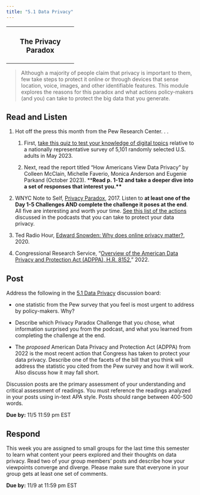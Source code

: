 ```yaml
---
title: "5.1 Data Privacy"
---
```


+:-----------------------:+
| ### The Privacy Paradox |
+-------------------------+

> Although a majority of people claim that privacy is important to them, few take steps to protect it online or through devices that sense location, voice, images, and other identifiable features. This module explores the reasons for this paradox and what actions policy-makers (and you) can take to protect the big data that you generate.

## Read and Listen

1.  Hot off the press this month from the Pew Research Center. . .

    1.  First, [take this quiz to test your knowledge of digital topics](https://www.pewresearch.org/internet/quiz/digital-knowledge-quiz-2023/) relative to a nationally representative survey of 5,101 randomly selected U.S. adults in May 2023.

    2.  Next, read the report titled "How Americans View Data Privacy" by Colleen McClain, Michelle Faverio, Monica Anderson and Eugenie Parkand (October 2023). \*\***Read** **p. 1-12 and take a deeper dive into a set of responses that interest you.\*\***

2.  WNYC Note to Self, [Privacy Paradox](https://project.wnyc.org/privacy-paradox/), 2017. Listen to **at least one of the Day 1-5 Challenges AND complete the challenge it poses at the end**. All five are interesting and worth your time. [See this list of the actions](https://www.wnyc.org/story/privacy-paradox-tip-sheet/) discussed in the podcasts that you can take to protect your data privacy.

3.  Ted Radio Hour, [Edward Snowden: Why does online privacy matter?](https://www.npr.org/transcripts/818341273), 2020. 

4.  Congressional Research Service, "[Overview of the American Data Privacy and Protection Act (ADPPA), H.R. 8152](https://crsreports.congress.gov/product/pdf/LSB/LSB10776)," 2022.

## Post

Address the following in the [5.1 Data Privacy](/discussions/M5-1.qmd) discussion board:

-   one statistic from the Pew survey that you feel is most urgent to address by policy-makers. Why?

-   Describe which Privacy Paradox Challenge that you chose, what information surprised you from the podcast, and what you learned from completing the challenge at the end.

-   The *proposed* American Data Privacy and Protection Act (ADPPA) from 2022 is the most recent action that Congress has taken to protect your data privacy. Describe one of the facets of the bill that you think will address the statistic you cited from the Pew survey and how it will work. Also discuss how it may fall short.

Discussion posts are the primary assessment of your understanding and critical assessment of readings. You must reference the readings analyzed in your posts using in-text APA style. Posts should range between 400-500 words.

**Due by:** 11/5 11:59 pm EST

## Respond

This week you are assigned to small groups for the last time this semester to learn what content your peers explored and their thoughts on data privacy. Read two of your group members' posts and describe how your viewpoints converge and diverge. Please make sure that everyone in your group gets at least one set of comments.

**Due by:** 11/9 at 11:59 pm EST
